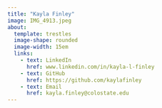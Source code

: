 ```yaml
---
title: "Kayla Finley"
image: IMG_4913.jpeg
about: 
  template: trestles
  image-shape: rounded
  image-width: 15em
  links:
    - text: LinkedIn
      href: www.linkedin.com/in/kayla-l-finley
    - text: GitHub
      href: https://github.com/kaylafinley
    - text: Email
      href: kayla.finley@colostate.edu
---
```

